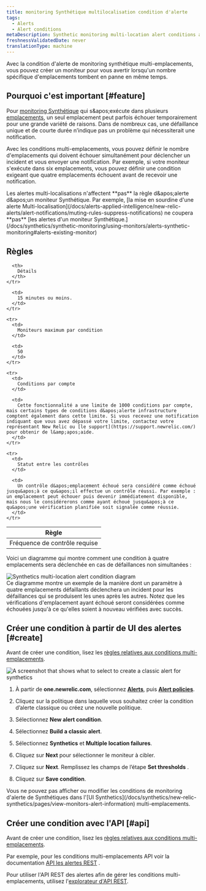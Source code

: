 ```yaml
---
title: monitoring Synthétique multilocalisation condition d'alerte
tags:
  - Alerts
  - Alert conditions
metaDescription: Synthetic monitoring multi-location alert conditions allow you to specify how many location checks must fail before generating a notification.
freshnessValidatedDate: never
translationType: machine
---
```


Avec la condition d&apos;alerte de monitoring synthétique multi-emplacements, vous pouvez créer un moniteur pour vous avertir lorsqu&apos;un nombre spécifique d&apos;emplacements tombent en panne en même temps.

## Pourquoi c&apos;est important [#feature]

Pour [monitoring Synthétique](/docs/synthetics/new-relic-synthetics/getting-started/introduction-new-relic-synthetics) qui s&amp;apos;exécute dans plusieurs [emplacements](/docs/synthetics/new-relic-synthetics/using-monitors/add-edit-monitors#setting-location), un seul emplacement peut parfois échouer temporairement pour une grande variété de raisons. Dans de nombreux cas, une défaillance unique et de courte durée n’indique pas un problème qui nécessiterait une notification.

Avec les conditions multi-emplacements, vous pouvez définir le nombre d&apos;emplacements qui doivent échouer simultanément pour déclencher un incident et vous envoyer une notification. Par exemple, si votre moniteur s&apos;exécute dans six emplacements, vous pouvez définir une condition exigeant que quatre emplacements échouent avant de recevoir une notification.

<Callout variant="important">
  Les alertes multi-localisations n&apos;affectent **pas** la règle d&amp;apos;alerte d&amp;apos;un moniteur Synthétique. Par exemple, [la mise en sourdine d&apos;une alerte Multi-localisation](/docs/alerts-applied-intelligence/new-relic-alerts/alert-notifications/muting-rules-suppress-notifications) ne coupera **pas** [les alertes d&apos;un moniteur Synthétique.](/docs/synthetics/synthetic-monitoring/using-monitors/alerts-synthetic-monitoring#alerts-existing-monitor)
</Callout>

## Règles

<table>
  <thead>
    <tr>
      <th style={{ width: "250px" }}>
        Règle
      </th>

      <th>
        Détails
      </th>
    </tr>
  </thead>

  <tbody>
    <tr>
      <td>
        Fréquence de contrôle requise
      </td>

      <td>
        15 minutes ou moins.
      </td>
    </tr>

    <tr>
      <td>
        Moniteurs maximum par condition
      </td>

      <td>
        50
      </td>
    </tr>

    <tr>
      <td>
        Conditions par compte
      </td>

      <td>
        Cette fonctionnalité a une limite de 1000 conditions par compte, mais certains types de conditions d&apos;alerte infrastructure comptent également dans cette limite. Si vous recevez une notification indiquant que vous avez dépassé votre limite, contactez votre représentant New Relic ou [le support](https://support.newrelic.com/) pour obtenir de l&amp;apos;aide.
      </td>
    </tr>

    <tr>
      <td>
        Statut entre les contrôles
      </td>

      <td>
        Un contrôle d&apos;emplacement échoué sera considéré comme échoué jusqu&apos;à ce qu&apos;il effectue un contrôle réussi. Par exemple : un emplacement peut échouer puis devenir immédiatement disponible, mais nous le considérerons comme ayant échoué jusqu&apos;à ce qu&apos;une vérification planifiée soit signalée comme réussie.
      </td>
    </tr>
  </tbody>
</table>

Voici un diagramme qui montre comment une condition à quatre emplacements sera déclenchée en cas de défaillances non simultanées :

<img title="synthetics-multi-location-alert-diagram.png" alt="Synthetics multi-location alert condition diagram" src="/images/accounts_screenshot-full_synthetics-multi-location-alert-diagram.webp" />

<figcaption>
  Ce diagramme montre un exemple de la manière dont un paramètre à quatre emplacements défaillants déclenchera un incident pour les défaillances qui se produisent les unes après les autres. Notez que les vérifications d&apos;emplacement ayant échoué seront considérées comme échouées jusqu&apos;à ce qu&apos;elles soient à nouveau vérifiées avec succès.
</figcaption>

## Créer une condition à partir de UI des alertes [#create]

Avant de créer une condition, lisez les [règles relatives aux conditions multi-emplacements](#rules).

<img title="Create a classic alert for synthetics" alt="A screenshot that shows what to select to create a classic alert for synthetics" src="/images/alerts_screenshot-crop_synthetics-Alerts.webp" />

1. À partir de <DNT>**one.newrelic.com**</DNT>, sélectionnez [<DNT>**Alerts**</DNT>](https://one.newrelic.com/alerts-ai), puis [<DNT>**Alert policies**</DNT>](https://one.newrelic.com/alerts-ai/condition-builder/policy-list).

2. Cliquez sur la politique dans laquelle vous souhaitez créer la condition d’alerte classique ou créez une nouvelle politique.

3. Sélectionnez <DNT>**New alert condition**</DNT>.

4. Sélectionnez <DNT>**Build a classic alert**</DNT>.

5. Sélectionnez <DNT>**Synthetics**</DNT> et <DNT>**Multiple location failures**</DNT>.

6. Cliquez sur <DNT>**Next**</DNT> pour sélectionner le moniteur à cibler.

7. Cliquez sur <DNT>**Next**</DNT>. Remplissez les champs de l’étape <DNT>**Set thresholds**</DNT> .

8. Cliquez sur <DNT>**Save condition**</DNT>.

<Callout variant="important">
  Vous ne pouvez pas afficher ou modifier les conditions de monitoring d&apos;alerte de Synthétiques dans l&apos;[UI Synthetics](/docs/synthetics/new-relic-synthetics/pages/view-monitors-alert-information) multi-emplacements.
</Callout>

## Créer une condition avec l&apos;API [#api]

Avant de créer une condition, lisez les [règles relatives aux conditions multi-emplacements](#rules).

Par exemple, pour les conditions multi-emplacements API voir la documentation [API les alertes REST](/docs/alerts-applied-intelligence/new-relic-alerts/advanced-alerts/rest-api-alerts/rest-api-calls-alerts/#multilocation-synthetics-conditions) .

Pour utiliser l&apos;API REST des alertes afin de gérer les conditions multi-emplacements, utilisez l&apos;[explorateur d&apos;API REST](https://rpm.newrelic.com/api/explore/alerts_location_failure_conditions/create).